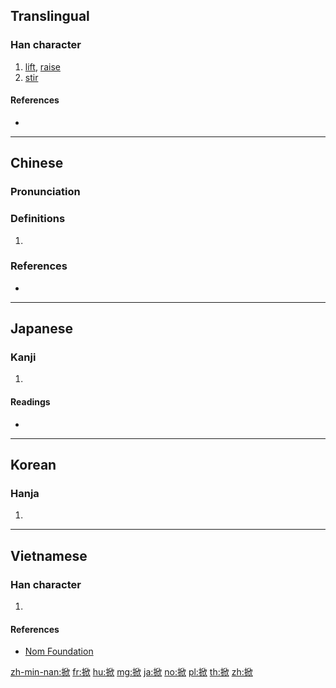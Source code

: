 ==Translingual==

===Han character===
{{Han char|rn=64|rad=手|as=08|sn=11|four=57082|canj=QHLO|ids=⿰扌欣}}

# [[lift]], [[raise]]
# [[stir]]

====References====
* {{Han ref|kx=0436.070|dkj=12230|dj=0785.190|hdz=31899.030|uh=6380|ud=25472|bh=B1C8|bd=45512}}

----

==Chinese==
{{zh-forms}}

===Pronunciation===
{{zh-pron
|m=xiān
|c=hin1,hin3
|h=pfs=hiên
|md=
|mn=hian
|w=
|mc=y
|oc=y
|cat=
}}

===Definitions===
{{zh-hanzi}}

# {{rfdef|lang=zh}}

===References===
* {{R:yue:Hanzi}}

----

==Japanese==

===Kanji===
{{ja-kanji|grade=|rs=手08}}

# {{defn|lang=ja|sort=手08}}

====Readings====
* {{ja-readings|on=[[きん]] (kin), [[けん]] (ken)|kun=[[かかげる]] (kakageru)}}

----

==Korean==

===Hanja===
{{ko-hanja|hangeul=흔|eumhun=|rv=heun|mr=hŭn|y=hun}}

# {{defn|lang=ko|sort=手08}}

----

==Vietnamese==

===Han character===
{{vi-hantu|rs=手08|hiên}}

# {{defn|lang=vi|sort=手08}}

====References====
* [http://nomfoundation.org/common/nom_details.php?codepoint=6380 Nom Foundation]

[[zh-min-nan:掀]]
[[fr:掀]]
[[hu:掀]]
[[mg:掀]]
[[ja:掀]]
[[no:掀]]
[[pl:掀]]
[[th:掀]]
[[zh:掀]]